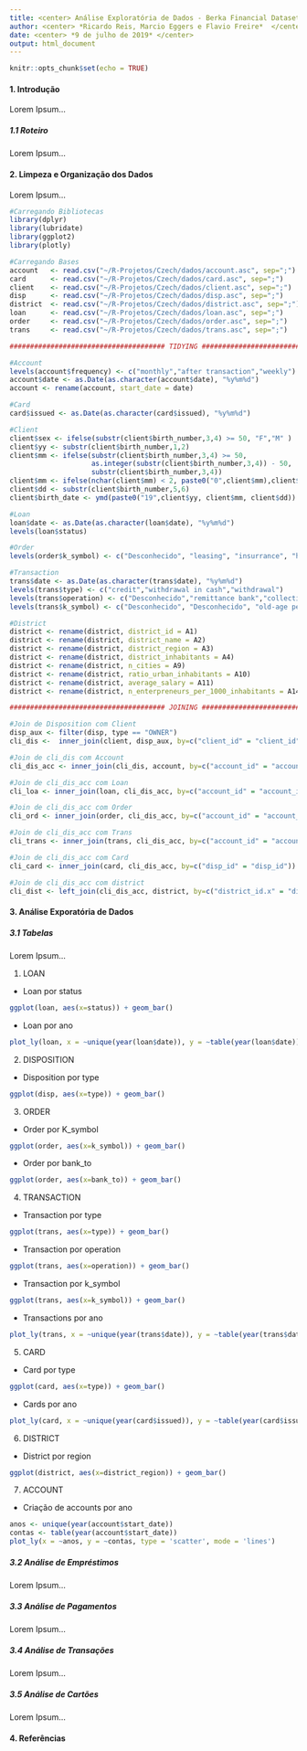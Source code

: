 ```yaml
---
title: <center> Análise Exploratória de Dados - Berka Financial Dataset </center>
author: <center> *Ricardo Reis, Marcio Eggers e Flavio Freire*  </center>
date: <center> *9 de julho de 2019* </center>
output: html_document
---
```


```r
knitr::opts_chunk$set(echo = TRUE)
```

#### **1. Introdução**

Lorem Ipsum...

##### 1.1 Roteiro

Lorem Ipsum...

#### **2. Limpeza e Organização dos Dados**

Lorem Ipsum...

```r

#Carregando Bibliotecas
library(dplyr)
library(lubridate)
library(ggplot2)
library(plotly)

#Carregando Bases
account   <- read.csv("~/R-Projetos/Czech/dados/account.asc", sep=";")
card      <- read.csv("~/R-Projetos/Czech/dados/card.asc", sep=";")
client    <- read.csv("~/R-Projetos/Czech/dados/client.asc", sep=";")
disp      <- read.csv("~/R-Projetos/Czech/dados/disp.asc", sep=";")
district  <- read.csv("~/R-Projetos/Czech/dados/district.asc", sep=";")
loan      <- read.csv("~/R-Projetos/Czech/dados/loan.asc", sep=";")
order     <- read.csv("~/R-Projetos/Czech/dados/order.asc", sep=";")
trans     <- read.csv("~/R-Projetos/Czech/dados/trans.asc", sep=";")

###################################### TIDYING ############################################

#Account
levels(account$frequency) <- c("monthly","after transaction","weekly")
account$date <- as.Date(as.character(account$date), "%y%m%d")
account <- rename(account, start_date = date)

#Card
card$issued <- as.Date(as.character(card$issued), "%y%m%d")

#Client
client$sex <- ifelse(substr(client$birth_number,3,4) >= 50, "F","M" )
client$yy <- substr(client$birth_number,1,2)
client$mm <- ifelse(substr(client$birth_number,3,4) >= 50, 
                    as.integer(substr(client$birth_number,3,4)) - 50,
                    substr(client$birth_number,3,4))
client$mm <- ifelse(nchar(client$mm) < 2, paste0("0",client$mm),client$mm)
client$dd <- substr(client$birth_number,5,6)
client$birth_date <- ymd(paste0("19",client$yy, client$mm, client$dd))

#Loan
loan$date <- as.Date(as.character(loan$date), "%y%m%d")
levels(loan$status)

#Order
levels(order$k_symbol) <- c("Desconhecido", "leasing", "insurrance", "household", "loan")

#Transaction
trans$date <- as.Date(as.character(trans$date), "%y%m%d")
levels(trans$type) <- c("credit","withdrawal in cash","withdrawal")
levels(trans$operation) <- c("Desconhecido","remittance bank","collection bank", "credit cash", "cash withdraw", "credit card withdraw")
levels(trans$k_symbol) <- c("Desconhecido", "Desconhecido", "old-age pension", "insurance", "negative balance", "household", "statement payment", "interest", "loan payment")

#District
district <- rename(district, district_id = A1)
district <- rename(district, district_name = A2)
district <- rename(district, district_region = A3)
district <- rename(district, district_inhabitants = A4)
district <- rename(district, n_cities = A9)
district <- rename(district, ratio_urban_inhabitants = A10)
district <- rename(district, average_salary = A11)
district <- rename(district, n_enterpreneurs_per_1000_inhabitants = A14)

###################################### JOINING ############################################

#Join de Disposition com Client
disp_aux <- filter(disp, type == "OWNER")
cli_dis <-  inner_join(client, disp_aux, by=c("client_id" = "client_id"))

#Join de cli_dis com Account
cli_dis_acc <- inner_join(cli_dis, account, by=c("account_id" = "account_id"))

#Join de cli_dis_acc com Loan
cli_loa <- inner_join(loan, cli_dis_acc, by=c("account_id" = "account_id"))

#Join de cli_dis_acc com Order
cli_ord <- inner_join(order, cli_dis_acc, by=c("account_id" = "account_id"))

#Join de cli_dis_acc com Trans
cli_trans <- inner_join(trans, cli_dis_acc, by=c("account_id" = "account_id"))

#Join de cli_dis_acc com Card
cli_card <- inner_join(card, cli_dis_acc, by=c("disp_id" = "disp_id"))

#Join de cli_dis_acc com district
cli_dist <- left_join(cli_dis_acc, district, by=c("district_id.x" = "district_id"))

```

#### **3. Análise Exporatória de Dados**

##### 3.1 Tabelas

Lorem Ipsum...

1. LOAN
* Loan por status
  
```r

ggplot(loan, aes(x=status)) + geom_bar()

```

* Loan por ano
```r

plot_ly(loan, x = ~unique(year(loan$date)), y = ~table(year(loan$date)), type = 'scatter', mode = 'lines')

```

2. DISPOSITION
* Disposition por type
  
```r

ggplot(disp, aes(x=type)) + geom_bar()

```

3. ORDER
* Order por K_symbol
  
```r

ggplot(order, aes(x=k_symbol)) + geom_bar()

```
    
* Order por bank_to

```r

ggplot(order, aes(x=bank_to)) + geom_bar()

```    
    
4. TRANSACTION
* Transaction por type

```r

ggplot(trans, aes(x=type)) + geom_bar()

```

* Transaction por operation

```r

ggplot(trans, aes(x=operation)) + geom_bar()

```

* Transaction por k_symbol

```r

ggplot(trans, aes(x=k_symbol)) + geom_bar()

```

* Transactions por ano

```r

plot_ly(trans, x = ~unique(year(trans$date)), y = ~table(year(trans$date)), type = 'scatter', mode = 'lines')

```

5. CARD
* Card por type

```r

ggplot(card, aes(x=type)) + geom_bar()

```

* Cards por ano

```r

plot_ly(card, x = ~unique(year(card$issued)), y = ~table(year(card$issued)), type = 'scatter', mode = 'lines')

```

6. DISTRICT
* District por region

```r

ggplot(district, aes(x=district_region)) + geom_bar()

```

7. ACCOUNT
* Criação de accounts por ano

```r

anos <- unique(year(account$start_date))
contas <- table(year(account$start_date))
plot_ly(x = ~anos, y = ~contas, type = 'scatter', mode = 'lines')

```

##### 3.2 Análise de Empréstimos

Lorem Ipsum...

##### 3.3 Análise de Pagamentos

Lorem Ipsum...

##### 3.4 Análise de Transações

Lorem Ipsum...

##### 3.5 Análise de Cartões

Lorem Ipsum...

#### **4. Referências**
